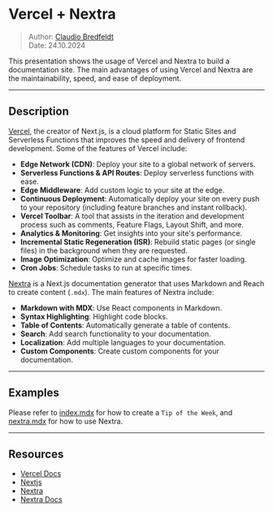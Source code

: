 # Vercel + Nextra

> Author: [Claudio Bredfeldt](cbr@alteos.com)  
> Date: 24.10.2024

This presentation shows the usage of Vercel and Nextra to build a documentation site. The main advantages of using Vercel and Nextra are the maintainability, speed, and ease of deployment.

---

## Description

[Vercel](https://vercel.com/docs), the creator of Next.js, is a cloud platform for Static Sites and Serverless Functions that improves the speed and delivery of frontend development.
Some of the features of Vercel include:

- **Edge Network (CDN)**: Deploy your site to a global network of servers.
- **Serverless Functions & API Routes**: Deploy serverless functions with ease.
- **Edge Middleware**: Add custom logic to your site at the edge.
- **Continuous Deployment**: Automatically deploy your site on every push to your repository (including feature branches and instant rollback).
- **Vercel Toolbar**: A tool that assists in the iteration and development process such as comments, Feature Flags, Layout Shift, and more.
- **Analytics & Monitoring**: Get insights into your site's performance.
- **Incremental Static Regeneration (ISR)**: Rebuild static pages (or single files) in the background when they are requested.
- **Image Optimization**: Optimize and cache images for faster loading.
- **Cron Jobs**: Schedule tasks to run at specific times.

[Nextra](https://nextra.site/) is a Next.js documentation generator that uses Markdown and Reach to create content (`.mdx`).
The main features of Nextra include:

- **Markdown with MDX**: Use React components in Markdown.
- **Syntax Highlighting**: Highlight code blocks.
- **Table of Contents**: Automatically generate a table of contents.
- **Search**: Add search functionality to your documentation.
- **Localization**: Add multiple languages to your documentation.
- **Custom Components**: Create custom components for your documentation.

---

## Examples

Please refer to [index.mdx](/) for how to create a `Tip of the Week`, and [nextra.mdx](/nextra.mdx) for how to use Nextra.

---

## Resources

- [Vercel Docs](https://vercel.com/docs)
- [Nextjs](https://nextjs.org/)
- [Nextra](https://nextra.site)
- [Nextra Docs](https://nextra.site/docs/docs-theme)
